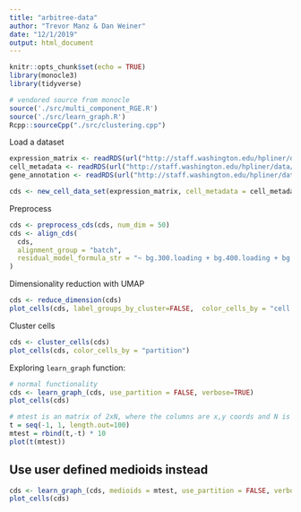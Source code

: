 ```yaml
---
title: "arbitree-data"
author: "Trevor Manz & Dan Weiner"
date: "12/1/2019"
output: html_document
---
```


```r
knitr::opts_chunk$set(echo = TRUE)
library(monocle3)
library(tidyverse)

# vendored source from monocle
source('./src/multi_component_RGE.R')
source('./src/learn_graph.R')
Rcpp::sourceCpp("./src/clustering.cpp")
```

Load a dataset
```r
expression_matrix <- readRDS(url("http://staff.washington.edu/hpliner/data/packer_embryo_expression.rds"))
cell_metadata <- readRDS(url("http://staff.washington.edu/hpliner/data/packer_embryo_colData.rds"))
gene_annotation <- readRDS(url("http://staff.washington.edu/hpliner/data/packer_embryo_rowData.rds"))

cds <- new_cell_data_set(expression_matrix, cell_metadata = cell_metadata, gene_metadata = gene_annotation)
```

Preprocess
```r
cds <- preprocess_cds(cds, num_dim = 50)
cds <- align_cds(
  cds, 
  alignment_group = "batch", 
  residual_model_formula_str = "~ bg.300.loading + bg.400.loading + bg.500.1.loading + bg.500.2.loading + bg.r17.loading + bg.b01.loading + bg.b02.loading"
)
```

Dimensionality reduction with UMAP
```r
cds <- reduce_dimension(cds)
plot_cells(cds, label_groups_by_cluster=FALSE,  color_cells_by = "cell.type")
```

Cluster cells
```r
cds <- cluster_cells(cds)
plot_cells(cds, color_cells_by = "partition")
```

Exploring `learn_graph` function:

```r
# normal functionality
cds <- learn_graph_(cds, use_partition = FALSE, verbose=TRUE)
plot_cells(cds)
```

```r
# mtest is an matrix of 2xN, where the columns are x,y coords and N is the number of "metioids"
t = seq(-1, 1, length.out=100)
mtest = rbind(t,-t) * 10
plot(t(mtest))
```

## Use user defined medioids instead
```r
cds <- learn_graph_(cds, medioids = mtest, use_partition = FALSE, verbose=TRUE)
plot_cells(cds)
```


